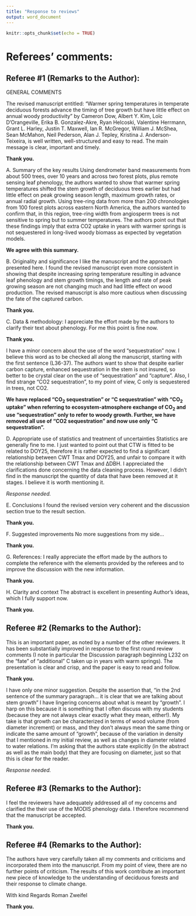 ```yaml
---
title: "Response to reviews"
output: word_document
---
```


```r
knitr::opts_chunk$set(echo = TRUE)
```

# Referees' comments:

## Referee #1 (Remarks to the Author):

GENERAL COMMENTS

The revised manuscript entitled: “Warmer spring temperatures in temperate deciduous forests advance the timing of tree growth but have little effect on annual woody productivity” by Cameron Dow, Albert Y. Kim, Loïc D’Orangeville, Erika B. Gonzalez-Akre, Ryan Helcoski, Valentine Herrmann, Grant L. Harley, Justin T. Maxwell, Ian R. McGregor, William J. McShea, Sean McMahon, Neil Pederson, Alan J. Tepley, Kristina J. Anderson-Teixeira, is well written, well-structured and easy to read. The main message is clear, important and timely.

**Thank you.**

A. Summary of the key results
Using dendrometer band measurements from about 500 trees, over 10 years and across two forest plots, plus remote sensing leaf phenology, the authors wanted to show that warmer spring temperatures shifted the stem growth of deciduous trees earlier but had little effect on peak growing season length, maximum growth rates, or annual radial growth. Using tree-ring data from more than 200 chronologies from 100 forest plots across eastern North America, the authors wanted to confirm that, in this region, tree-ring width from angiosperm trees is not sensitive to spring but to summer temperatures. The authors point out that these findings imply that extra CO2 uptake in years with warmer springs is not sequestered in long-lived woody biomass as expected by vegetation models.

**We agree with this summary.**

B. Originality and significance
I like the manuscript and the approach presented here. I found the revised manuscript even more consistent in showing that despite increasing spring temperature resulting in advance leaf phenology and stem growth timings, the length and rate of peak growing season are not changing much and had little effect on wood production. The revised manuscript is also more cautious when discussing the fate of the captured carbon.

**Thank you.**

C. Data & methodology:
I appreciate the effort made by the authors to clarify their text about phenology. For me this point is fine now.

**Thank you.**

I have a minor concern about the use of the word “sequestration” now. I believe this word as to be checked all along the manuscript, starting with the first sentence (L36-37). The authors want to show that despite earlier carbon capture, enhanced sequestration in the stem is not insured, so better to be crystal clear on the use of “sequestration” and “capture”. Also, I find strange “CO2 sequestration”, to my point of view, C only is sequestered in trees, not CO2.

**We have replaced "CO~2~ sequestration" or "C sequestration" with "CO~2~ uptake" when referring to ecosystem-atmosphere exchange of CO~2~ and use "sequestration" only to refer to woody growth. Further, we have removed all use of “CO2 sequestration” and now use only  “C sequestration”.**

D. Appropriate use of statistics and treatment of uncertainties
Statistics are generally fine to me.
I just wanted to point out that CTW is fitted to be related to DOY25, therefore it is rather expected to find a significant relationship between CWT Tmax and DOY25, and unfair to compare it with the relationship between CWT Tmax and ∆DBH.
I appreciated the clarifications done concerning the data cleaning process. However, I didn’t find in the manuscript the quantity of data that have been removed at it stages. I believe it is worth mentioning it.

*Response needed.*

E. Conclusions
I found the revised version very coherent and the discussion section true to the result section.

**Thank you.**

F. Suggested improvements
No more suggestions from my side…

**Thank you.**

G. References:
I really appreciate the effort made by the authors to complete the reference with the elements provided by the referees and to improve the discussion with the new information.

**Thank you.**

H. Clarity and context
The abstract is excellent in presenting Author’s ideas, which I fully support now.

**Thank you.**


## Referee #2 (Remarks to the Author):

This is an important paper, as noted by a number of the other reviewers. It has been substantially improved in response to the first round review comments (I note in particular the Discussion paragraph beginning L232 on the “fate” of “additional” C taken up in years with warm springs). The presentation is clear and crisp, and the paper is easy to read and follow. 

**Thank you.**

I have only one minor suggestion. Despite the assertion that, “in the 2nd sentence of the summary paragraph… it is clear that we are talking about stem growth” I have lingering concerns about what is meant by “growth”. I harp on this because it is something that I often discuss with my students (because they are not always clear exactly what they mean, either!). My take is that growth can be characterized in terms of wood volume (from diameter increment) or mass, and they don’t always mean the same thing or indicate the same amount of “growth”, because of the variation in density that I mentioned in my initial review, as well as changes in diameter related to water relations. I’m asking that the authors state explicitly (in the abstract as well as the main body) that they are focusing on diameter, just so that this is clear for the reader. 


*Response needed.*

## Referee #3 (Remarks to the Author):

I feel the reviewers have adequately addressed all of my concerns and clarified the their use of the MODIS phenology data. I therefore recommend that the manuscript be accepted.

**Thank you.**


## Referee #4 (Remarks to the Author):

The authors have very carefully taken all my comments and criticisms and incorporated them into the manuscript. From my point of view, there are no further points of criticism.
The results of this work contribute an important new piece of knowledge to the understanding of deciduous forests and their response to climate change.

With kind Regards
Roman Zweifel

**Thank you.**